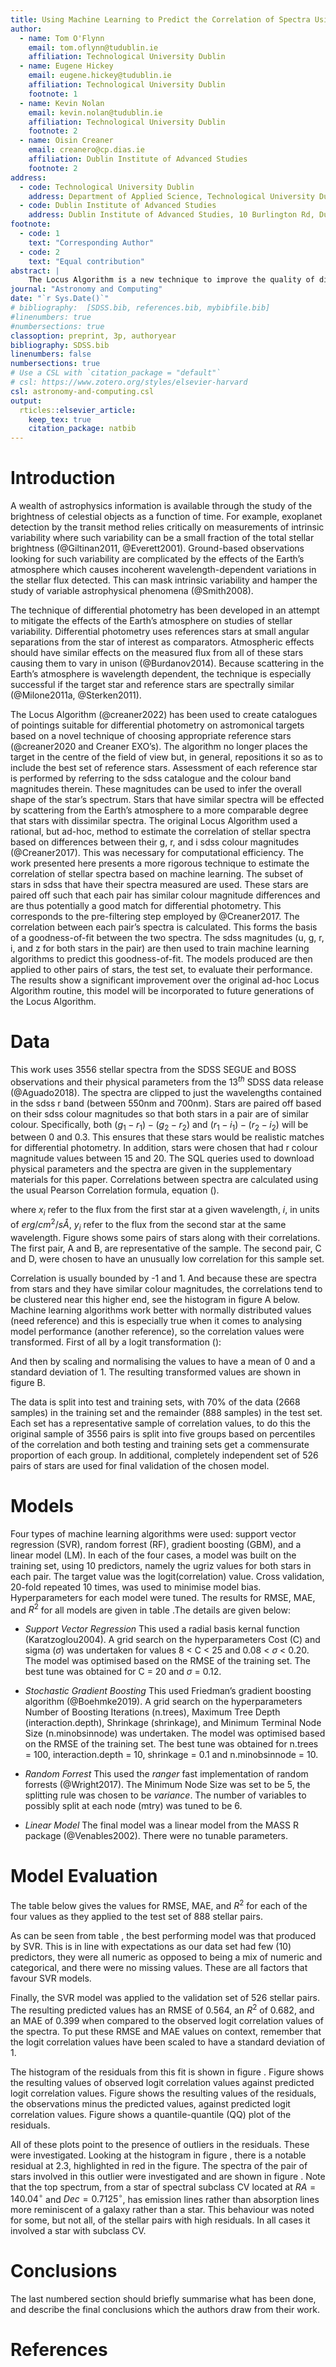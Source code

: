 ```yaml
---
title: Using Machine Learning to Predict the Correlation of Spectra Using SDSS Colour Magnitudes as an Improvement to the Locus Algorithm
author:
  - name: Tom O'Flynn
    email: tom.oflynn@tudublin.ie
    affiliation: Technological University Dublin
  - name: Eugene Hickey
    email: eugene.hickey@tudublin.ie
    affiliation: Technological University Dublin
    footnote: 1
  - name: Kevin Nolan
    email: kevin.nolan@tudublin.ie
    affiliation: Technological University Dublin
    footnote: 2
  - name: Oisin Creaner
    email: creanero@cp.dias.ie
    affiliation: Dublin Institute of Advanced Studies
    footnote: 2
address:
  - code: Technological University Dublin
    address: Department of Applied Science, Technological University Dublin D24FKT9, Ireland.
  - code: Dublin Institute of Advanced Studies
    address: Dublin Institute of Advanced Studies, 10 Burlington Rd, Dublin, D04 C932, Ireland
footnote:
  - code: 1
    text: "Corresponding Author"
  - code: 2
    text: "Equal contribution"
abstract: |
    The Locus Algorithm is a new technique to improve the quality of differential photometry by optimising the choices of reference stars. At the heart of this algorithm is a routine to assess how good each potential reference star is by comparing its sdss magnitude values to those of the target star. In this way, the difference in wavelength-dependent effects of the Earth's atmospheric scattering between target and reference can be minimised. This paper sets out a new way to calculate the quality of each reference star using machine learning. A random subset of stars from sdss with spectra was chosen. For each one, a suitable reference star, also with a spectrum, was chosen. The correlation between the two spectra was taken to be the gold-standard measure of how well they match up for differential photometry. The five sdss magnitude values for each of these stars were used as predictors. A number of supervised machine learning models were constructed on a training set of the stars and were each evaluated on a testing set. The model using Support Vector Regression had the best performance of these models. It was then tested of a final, hold-out, validation set of stars to get an unbiased measure of its performance. The dataset used, the model constructions, and performance evaluation are presented here.
journal: "Astronomy and Computing"
date: "`r Sys.Date()`"
# bibliography:  [SDSS.bib, references.bib, mybibfile.bib]
#linenumbers: true
#numbersections: true
classoption: preprint, 3p, authoryear
bibliography: SDSS.bib
linenumbers: false
numbersections: true
# Use a CSL with `citation_package = "default"`
# csl: https://www.zotero.org/styles/elsevier-harvard
csl: astronomy-and-computing.csl
output: 
  rticles::elsevier_article:
    keep_tex: true
    citation_package: natbib
---
```


# Introduction

A wealth of astrophysics information is available through the study of 
the brightness of celestial objects as a function of time. For example, exoplanet detection by the transit method relies critically on measurements of intrinsic variability where such variability can be a small fraction of the total stellar brightness (@Giltinan2011, @Everett2001). Ground-based observations looking for such variability are complicated by the effects of the Earth’s atmosphere which causes incoherent wavelength-dependent variations in the stellar flux detected. This can mask intrinsic variability and hamper the study of variable astrophysical phenomena (@Smith2008). 

The technique of differential photometry has been developed in an attempt to mitigate the effects of the Earth's atmosphere on studies of stellar variability. Differential photometry uses references stars at small angular separations from the star of interest as comparators. Atmospheric effects should have similar effects on the measured flux from all of these stars causing them to vary in unison (@Burdanov2014). Because scattering in the Earth's atmosphere is wavelength dependent, the technique is especially successful if the target star and reference stars are spectrally similar (@Milone2011a, @Sterken2011).  

The Locus Algorithm (@creaner2022) has been used to create catalogues of pointings suitable for differential photometry on astromonical targets based on a novel technique of choosing appropriate reference stars (@creaner2020 and Creaner EXO's). The algorithm no longer places the target in the centre of the field of view but, in general, repositions it so as to include the best set of reference stars. Assessment of each reference star is performed by referring to the sdss catalogue and the colour band magnitudes therein. These magnitudes can be used to infer the overall shape of the star's spectrum. Stars that have similar spectra will be effected by scattering from the Earth's atmosphere to a more comparable degree that stars with dissimilar spectra. The original Locus Algorithm used a rational, but ad-hoc, method to estimate the correlation of stellar spectra based on differences between their g, r, and i sdss colour magnitudes (@Creaner2017). This was necessary for computational efficiency. The work presented here presents a more rigorous technique to estimate the correlation of stellar spectra based on machine learning. The subset of stars in sdss that have their spectra measured are used. These stars are paired off such that each pair has similar colour magnitude differences and are thus potentially a good match for differential photometry. This corresponds to the pre-filtering step employed by @Creaner2017. The correlation between each pair's spectra is calculated. This forms the basis of a goodness-of-fit between the two spectra. The sdss magnitudes (u, g, r, i, and z for both stars in the pair) are then used to train machine learning algorithms to predict this goodness-of-fit. The models produced are then applied to other pairs of stars, the test set, to evaluate their performance. The results show a significant improvement over the original ad-hoc Locus Algorithm routine, this model will be incorporated to future generations of the Locus Algorithm.

# Data

This work uses 3556 stellar spectra from the SDSS SEGUE and BOSS observations and their physical parameters from the $13^{th}$ SDSS data release (@Aguado2018). The spectra are clipped to just the wavelengths contained in the sdss r band (between 550nm and 700nm). Stars are paired off based on their sdss colour magnitudes so that both stars in a pair are of similar colour. Specifically, both $(g_1-r_1)-(g_2-r_2)$ and $(r_1-i_1)-(r_2-i_2)$ will be between 0 and 0.3. This ensures that these stars would be realistic matches for differential photometry. In addition, stars were chosen that had r colour magnitude values between 15 and 20. The SQL queries used to download physical parameters and the spectra are given in the supplementary materials for this paper.
Correlations between spectra are calculated using the usual Pearson Correlation formula, equation (\ref{eq:correlation}).  


\begin{equation}
  \displaystyle r_{xy}={\frac {n\sum x_{i}y_{i}-\sum x_{i}\sum y_{i}}{{\sqrt {n\sum x_{i}^{2}-\left(\sum x_{i}\right)^{2}}}~{\sqrt {n\sum y_{i}^{2}-\left(\sum y_{i}\right)^{2}}}}}.
  \label{eq:correlation}
\end{equation}


where $x_i$ refer to the flux from the first star at a given wavelength, $i$, in units of $erg/cm^2/s Å$, $y_i$ refer to the flux from the second star at the same wavelength. Figure \ref{fig:spectra} shows some pairs of stars along with their correlations. The first pair, A and B, are representative of the sample. The second pair, C and D, were chosen to have an unusually low correlation for this sample set.

\begin{figure}
  \includegraphics[width=\columnwidth, height = 8cm]{figures/spectra1}
  \includegraphics[width=\columnwidth, height = 8cm]{figures/spectra2}
    \caption{Two pairs of spectra downloaded from SDSS. The ugriz colour magnitudes for each star is given below its spectrum. The darkened area of the spectral line corresponds to the r-band wavelengths. The correlation between spectra A and C is 0.96. That between spectra B and D is 0.75.}
    \label{fig:spectra}
\end{figure}

Correlation is usually bounded by -1 and 1. And because these are spectra from stars and they have similar colour magnitudes, the correlations tend to be clustered near this higher end, see the histogram in figure \ref{fig:histograms}A below. Machine learning algorithms work better with normally distributed values (need reference) and this is especially true when it comes to analysing model performance (another reference), so the correlation values were transformed. First of all by a logit transformation (\ref{eq:logit}):


\begin{equation}
  \displaystyle \operatorname {logit} (x)=\ln \left({\frac {1+x}{1-x}}\right)
  \label{eq:logit}
\end{equation}


And then by scaling and normalising the values to have a mean of 0 and a standard deviation of 1. The resulting transformed values are shown in figure \ref{fig:histograms}B.  

\begin{figure}
  \includegraphics[width=\columnwidth, height = 5cm]{figures/histograms}
    \caption{(A) Histogram of Pearson correlation values between r-band spectra between pairs of matched stars. (B) Values in (A) transformed by a logit function.}
    \label{fig:histograms}
\end{figure}

The data is split into test and training sets, with 70% of the data (2668 samples) in the training set and the remainder (888 samples) in the test set. Each set has a representative sample of correlation values, to do this the original sample of 3556 pairs is split into five groups based on percentiles of the correlation and both testing and training sets get a commensurate proportion of each group. In additional, completely independent set of 526 pairs of stars are used for final validation of the chosen model.


# Models

Four types of machine learning algorithms were used: support vector regression (SVR), random forrest (RF), gradient boosting (GBM), and a linear model (LM). In each of the four cases, a model was built on the training set, using 10 predictors, namely the ugriz values for both stars in each pair. The target value was the logit(correlation) value. Cross validation, 20-fold repeated 10 times, was used to minimise model bias. Hyperparameters for each model were tuned. The results for RMSE, MAE, and $R^2$ for all models are given in table \ref{tbl:models}.The details are given below:

- *Support Vector Regression* This used a radial basis kernal function (Karatzoglou2004). A grid search on the hyperparameters Cost (C) and sigma ($\sigma$) was undertaken for values 8 < C < 25 and 0.08 < $\sigma$ < 0.20. The model was optimised based on the RMSE of the training set. The best tune was obtained for C = 20 and $\sigma$ = 0.12. 


- *Stochastic Gradient Boosting* This used  Friedman’s gradient boosting algorithm (@Boehmke2019). A grid search on the hyperparameters Number of Boosting Iterations (n.trees), Maximum Tree Depth (interaction.depth), Shrinkage (shrinkage), and Minimum Terminal Node Size (n.minobsinnode) was undertaken. The model was optimised based on the RMSE of the training set. The best tune was obtained for n.trees = 100, interaction.depth = 10, shrinkage = 0.1 and n.minobsinnode = 10. 


- *Random Forrest* This used the _ranger_ fast implementation of random forrests (@Wright2017). The Minimum Node Size was set to be 5, the splitting rule was chosen to be _variance_. The number of variables to possibly split at each node (mtry) was tuned to be 6.

- *Linear Model* The final model was a linear model from the MASS R package (@Venables2002). There were no tunable parameters.



# Model Evaluation

The table below gives the values for RMSE, MAE, and $R^2$ for each of the four values as they applied to the test set of 888 stellar pairs.

\begin{table}
  \centering
  \caption{Results of applying the best tuned models on the test set. Root mean squared error (RMSE), R-squared value (R2), and mean average error (MAE) for each of the four model types. The models were built on the training set of 2668 stellar pairs. The values given below were obtained by applying each model to the test set of 888 stellar pairs}
  \label{tbl:models}
  \includegraphics[width=6cm]{figures/model-values-test}
\end{table}

As can be seen from table \ref{tbl:models}, the best performing model was that produced by SVR. This is in line with expectations as our data set had few (10) predictors, they were all numeric as opposed to being a mix of numeric and categorical, and there were no missing values. These are all factors that favour SVR models.

Finally, the SVR model was applied to the validation set of 526 stellar pairs. The resulting predicted values has an RMSE of 0.564, an $R^2$ of 0.682, and an MAE of 0.399 when compared to the observed logit correlation values of the spectra. To put these RMSE and MAE values on context, remember that the logit correlation values have been scaled to have a standard deviation of 1.  

The histogram of the residuals from this fit is shown in figure \ref{fig:histogram-residuals}. Figure \ref{fig:obs-pred} shows the resulting values of observed logit correlation values against predicted logit correlation values. Figure \ref{fig:residuals-pred} shows the resulting values of the residuals, the observations minus the predicted values, against predicted logit correlation values. Figure \ref{fig:residuals-qq} shows a quantile-quantile (QQ) plot of the residuals. 

\begin{figure}
  \centering
  \includegraphics[width=\columnwidth, height = 5cm, width = 10cm]{figures/histogram}
    \caption{Residuals from the fit of the best performing SVR model on the validation dataset. Note one of the outlying values circled in red}
    \label{fig:histogram-residuals}
\end{figure}

All of these plots point to the presence of outliers in the residuals. These were investigated. Looking at the histogram in figure \ref{fig:histogram-residuals}, there is a notable residual at 2.3, highlighted in red in the figure. The spectra of the pair of stars involved in this outlier were investigated and are shown in figure \ref{fig:outlier-spectra}. Note that the top spectrum, from a star of spectral subclass CV located at $RA = 140.04^{\circ}$ and $Dec = 0.7125^{\circ}$, has emission lines rather than absorption lines more reminiscent of a galaxy rather than a star. This behaviour was noted for some, but not all, of the stellar pairs with high residuals. In all cases it involved a star with subclass CV.  




\begin{figure}
\centering
  \includegraphics[width=\columnwidth, height = 6.5cm, width = 10cm]{figures/observed-predicted}
    \caption{Observed versus predicted logit correlation values}
    \label{fig:obs-pred}
\end{figure}

\begin{figure}
\centering
  \includegraphics[width=\columnwidth, height = 6.5cm, width = 10cm]{figures/residuals-predicted}
    \caption{Residuals versus predicted logit correlation values}
    \label{fig:residuals-pred}
\end{figure}


\begin{figure}
\centering
  \includegraphics[width=\columnwidth, height = 6.5cm, width = 10cm]{figures/residuals-qq}
    \caption{QQ Plot of the Residuals from the Fit of the SVR Model on the Validation Dataset}
    \label{fig:residuals-qq}
\end{figure}

\begin{figure}
  \centering
  \includegraphics[width=\columnwidth, height = 10cm, width = 10cm]{figures/outlier-spectra}
    \caption{Spectra of the two stars involved in the outlier of the residuals histogram}
    \label{fig:outlier-spectra}
\end{figure}

# Conclusions

The last numbered section should briefly summarise what has been done, and
describe the final conclusions which the authors draw from their work.




# References {-}

